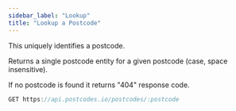 ```yaml
---
sidebar_label: "Lookup"
title: "Lookup a Postcode"
---
```


This uniquely identifies a postcode.

Returns a single postcode entity for a given postcode (case, space insensitive).

If no postcode is found it returns "404" response code.

```javascript
GET https://api.postcodes.io/postcodes/:postcode
```
